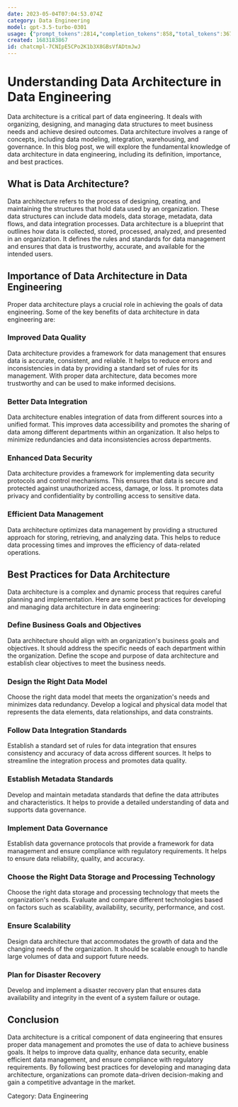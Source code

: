 ```yaml
---
date: 2023-05-04T07:04:53.074Z
category: Data Engineering
model: gpt-3.5-turbo-0301
usage: {"prompt_tokens":2814,"completion_tokens":858,"total_tokens":3672}
created: 1683183867
id: chatcmpl-7CNIpE5CPo2K1b3X8GBsVfADtmJwJ
---
```


# Understanding Data Architecture in Data Engineering

Data architecture is a critical part of data engineering. It deals with organizing, designing, and managing data structures to meet business needs and achieve desired outcomes. Data architecture involves a range of concepts, including data modeling, integration, warehousing, and governance. In this blog post, we will explore the fundamental knowledge of data architecture in data engineering, including its definition, importance, and best practices.

## What is Data Architecture?

Data architecture refers to the process of designing, creating, and maintaining the structures that hold data used by an organization. These data structures can include data models, data storage, metadata, data flows, and data integration processes. Data architecture is a blueprint that outlines how data is collected, stored, processed, analyzed, and presented in an organization. It defines the rules and standards for data management and ensures that data is trustworthy, accurate, and available for the intended users.

## Importance of Data Architecture in Data Engineering

Proper data architecture plays a crucial role in achieving the goals of data engineering. Some of the key benefits of data architecture in data engineering are:

### Improved Data Quality

Data architecture provides a framework for data management that ensures data is accurate, consistent, and reliable. It helps to reduce errors and inconsistencies in data by providing a standard set of rules for its management. With proper data architecture, data becomes more trustworthy and can be used to make informed decisions.

### Better Data Integration

Data architecture enables integration of data from different sources into a unified format. This improves data accessibility and promotes the sharing of data among different departments within an organization. It also helps to minimize redundancies and data inconsistencies across departments.

### Enhanced Data Security

Data architecture provides a framework for implementing data security protocols and control mechanisms. This ensures that data is secure and protected against unauthorized access, damage, or loss. It promotes data privacy and confidentiality by controlling access to sensitive data.

### Efficient Data Management

Data architecture optimizes data management by providing a structured approach for storing, retrieving, and analyzing data. This helps to reduce data processing times and improves the efficiency of data-related operations.

## Best Practices for Data Architecture

Data architecture is a complex and dynamic process that requires careful planning and implementation. Here are some best practices for developing and managing data architecture in data engineering:

### Define Business Goals and Objectives

Data architecture should align with an organization's business goals and objectives. It should address the specific needs of each department within the organization. Define the scope and purpose of data architecture and establish clear objectives to meet the business needs.

### Design the Right Data Model

Choose the right data model that meets the organization's needs and minimizes data redundancy. Develop a logical and physical data model that represents the data elements, data relationships, and data constraints.

### Follow Data Integration Standards

Establish a standard set of rules for data integration that ensures consistency and accuracy of data across different sources. It helps to streamline the integration process and promotes data quality.

### Establish Metadata Standards

Develop and maintain metadata standards that define the data attributes and characteristics. It helps to provide a detailed understanding of data and supports data governance.

### Implement Data Governance

Establish data governance protocols that provide a framework for data management and ensure compliance with regulatory requirements. It helps to ensure data reliability, quality, and accuracy.

### Choose the Right Data Storage and Processing Technology

Choose the right data storage and processing technology that meets the organization's needs. Evaluate and compare different technologies based on factors such as scalability, availability, security, performance, and cost.

### Ensure Scalability

Design data architecture that accommodates the growth of data and the changing needs of the organization. It should be scalable enough to handle large volumes of data and support future needs.

### Plan for Disaster Recovery

Develop and implement a disaster recovery plan that ensures data availability and integrity in the event of a system failure or outage.

## Conclusion

Data architecture is a critical component of data engineering that ensures proper data management and promotes the use of data to achieve business goals. It helps to improve data quality, enhance data security, enable efficient data management, and ensure compliance with regulatory requirements. By following best practices for developing and managing data architecture, organizations can promote data-driven decision-making and gain a competitive advantage in the market.

Category: Data Engineering